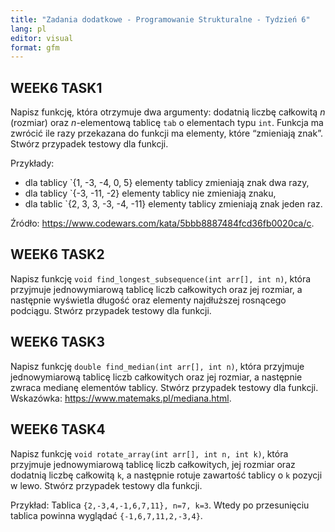 ```yaml
---
title: "Zadania dodatkowe - Programowanie Strukturalne - Tydzień 6"
lang: pl
editor: visual
format: gfm
---
```


## WEEK6 TASK1

Napisz funkcję, która otrzymuje dwa argumenty: dodatnią liczbę całkowitą $n$ (rozmiar) oraz $n$-elementową tablicę `tab` o elementach typu `int`. Funkcja ma zwrócić ile razy przekazana do funkcji ma elementy, które "zmieniają znak". Stwórz przypadek testowy dla funkcji.

Przykłady:

* dla tablicy `{1, -3, -4, 0, 5} elementy tablicy zmieniają znak dwa razy,
* dla tablicy `{-3, -11, -2} elementy tablicy nie zmieniają znaku,
* dla tablic `{2, 3, 3, -3, -4, -11} elementy tablicy zmieniają znak jeden raz.

Źródło: <https://www.codewars.com/kata/5bbb8887484fcd36fb0020ca/c>.

## WEEK6 TASK2

Napisz funkcję `void find_longest_subsequence(int arr[], int n)`, która przyjmuje jednowymiarową tablicę liczb całkowitych oraz jej rozmiar, a następnie wyświetla długość oraz elementy najdłuższej rosnącego podciągu. Stwórz przypadek testowy dla funkcji.

## WEEK6 TASK3

Napisz funkcję `double find_median(int arr[], int n)`, która przyjmuje jednowymiarową tablicę liczb całkowitych oraz jej rozmiar, a następnie zwraca medianę elementów tablicy. Stwórz przypadek testowy dla funkcji. Wskazówka: <https://www.matemaks.pl/mediana.html>.


## WEEK6 TASK4

Napisz funkcję `void rotate_array(int arr[], int n, int k)`, która przyjmuje jednowymiarową tablicę liczb całkowitych, jej rozmiar oraz dodatnią liczbę całkowitą `k`, a następnie rotuje zawartość tablicy o `k` pozycji w lewo. Stwórz przypadek testowy dla funkcji.

Przykład: Tablica `{2,-3,4,-1,6,7,11}, n=7, k=3`. Wtedy po przesunięciu tablica powinna wyglądać `{-1,6,7,11,2,-3,4}`.